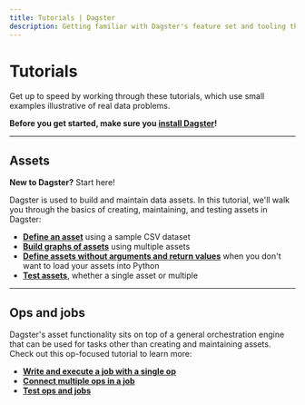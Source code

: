 ```yaml
---
title: Tutorials | Dagster
description: Getting familiar with Dagster's feature set and tooling through hands-on tutorials.
---
```


# Tutorials

Get up to speed by working through these tutorials, which use small examples illustrative of real data problems.

**Before you get started, make sure you [install Dagster](/tutorial/setup)!**

---

## Assets

<Note>
  <strong>New to Dagster?</strong> Start here!
</Note>

Dagster is used to build and maintain data assets. In this tutorial, we'll walk you through the basics of creating, maintaining, and testing assets in Dagster:

- [**Define an asset**](/tutorial/assets/defining-an-asset) using a sample CSV dataset
- [**Build graphs of assets**](/tutorial/assets/asset-graph) using multiple assets
- [**Define assets without arguments and return values**](/tutorial/assets/asset-graph) when you don't want to load your assets into Python
- [**Test assets**](/tutorial/assets/testing-assets), whether a single asset or multiple

---

## Ops and jobs

Dagster's asset functionality sits on top of a general orchestration engine that can be used for tasks other than creating and maintaining assets. Check out this op-focused tutorial to learn more:

- [**Write and execute a job with a single op**](/tutorial/ops-jobs/single-op-job)
- [**Connect multiple ops in a job**](/tutorial/ops-jobs/connecting-ops)
- [**Test ops and jobs**](/tutorial/ops-jobs/testable)
